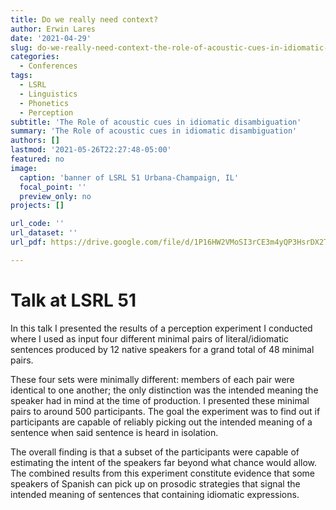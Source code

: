 ```yaml
---
title: Do we really need context? 
author: Erwin Lares
date: '2021-04-29'
slug: do-we-really-need-context-the-role-of-acoustic-cues-in-idiomatic-disambiguation
categories:
  - Conferences
tags:
  - LSRL
  - Linguistics
  - Phonetics 
  - Perception
subtitle: 'The Role of acoustic cues in idiomatic disambiguation'
summary: 'The Role of acoustic cues in idiomatic disambiguation'
authors: []
lastmod: '2021-05-26T22:27:48-05:00'
featured: no
image:
  caption: 'banner of LSRL 51 Urbana-Champaign, IL'
  focal_point: ''
  preview_only: no
projects: []

url_code: ''
url_dataset: ''
url_pdf: https://drive.google.com/file/d/1P16HW2VMoSI3rCE3m4yQP3HsrDX2Tbex/view?usp=sharing

---
```

# Talk at LSRL 51 

In this talk I presented the results of a perception experiment I conducted where I used as input four different minimal pairs of literal/idiomatic sentences produced by 12 native speakers for a grand total of 48 minimal pairs. 

These four sets were minimally different: members of each pair were identical to one another; the only distinction was the intended meaning the speaker had in mind at the time of production. I presented these minimal pairs to around 500 participants. The goal the experiment was to find out if participants are capable of reliably picking out the intended meaning of a sentence when said sentence is heard in isolation.

The overall finding is that a subset of the participants were capable of estimating the intent of the speakers far beyond what chance would allow. The combined results from this experiment constitute evidence that some speakers of Spanish can pick up on prosodic strategies that signal the intended meaning of sentences that containing idiomatic expressions.

